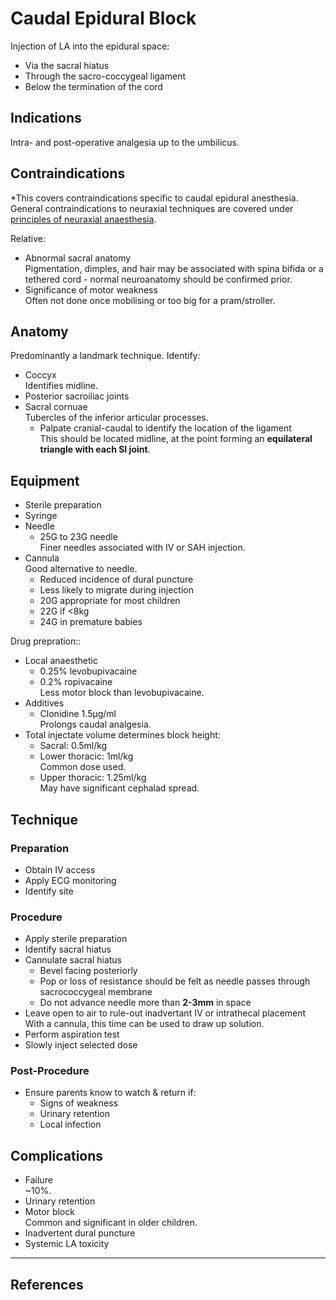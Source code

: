 # Caudal Epidural Block


Injection of LA into the epidural space:

* Via the sacral hiatus
* Through the sacro-coccygeal ligament
* Below the termination of the cord

## Indications

Intra- and post-operative analgesia up to the umbilicus.


## Contraindications

*This covers contraindications specific to caudal epidural anesthesia. General contraindications to neuraxial techniques are covered under [principles of neuraxial anaesthesia](/anaesthesia/regional/principles/principles-neuraxial.md).


Relative:

* Abnormal sacral anatomy\
Pigmentation, dimples, and hair may be associated with spina bifida or a tethered cord - normal neuroanatomy should be confirmed prior.
* Significance of motor weakness\
Often not done once mobilising or too big for a pram/stroller.

## Anatomy

Predominantly a landmark technique. Identify:

* Coccyx\
Identifies midline.
* Posterior sacroiliac joints
* Sacral cornuae\
Tubercles of the inferior articular processes.
	* Palpate cranial-caudal to identify the location of the ligament\
	This should be located midline, at the point forming an **equilateral triangle with each SI joint**.

## Equipment

* Sterile preparation
* Syringe
* Needle
	* 25G to 23G needle\
	Finer needles associated with IV or SAH injection.
* Cannula\
Good alternative to needle.
	* Reduced incidence of dural puncture
	* Less likely to migrate during injection
	* 20G appropriate for most children
	* 22G if <8kg
	* 24G in premature babies


Drug prepration::

* Local anaesthetic
	* 0.25% levobupivacaine
	* 0.2% ropivacaine\
	Less motor block than levobupivacaine.
* Additives
	* Clonidine 1.5μg/ml\
	Prolongs caudal analgesia.
* Total injectate volume determines block height:
	* Sacral: 0.5ml/kg
	* Lower thoracic: 1ml/kg\
	Common dose used.
	* Upper thoracic: 1.25ml/kg\
	May have significant cephalad spread.

## Technique


### Preparation

* Obtain IV access
* Apply ECG monitoring
* Identify site

### Procedure

* Apply sterile preparation
* Identify sacral hiatus
* Cannulate sacral hiatus
	* Bevel facing posteriorly
	* Pop or loss of resistance should be felt as needle passes through sacrococcygeal membrane
	* Do not advance needle more than **2-3mm** in space
* Leave open to air to rule-out inadvertant IV or intrathecal placement
With a cannula, this time can be used to draw up solution.
* Perform aspiration test
* Slowly inject selected dose

### Post-Procedure

* Ensure parents know to watch & return if:
	* Signs of weakness
	* Urinary retention
	* Local infection


## Complications

* Failure\
~10%.
* Urinary retention
* Motor block\
Common and significant in older children.
* Inadvertent dural puncture
* Systemic LA toxicity


---

## References


